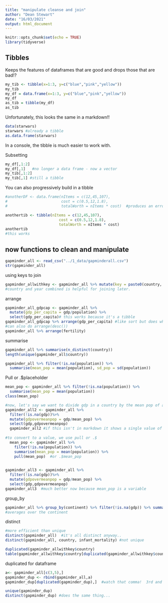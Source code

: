 ```yaml
---
title: "manipulate cleanse and join"
author: "Dean Stewart"
date: "16/03/2021"
output: html_document
---
```


```r
knitr::opts_chunk$set(echo = TRUE)
library(tidyverse)
```

## Tibbles

Keeps the features of dataframes that are good and drops those that are bad!?

```r
my_tib <- tibble(x=1:3, y=c("blue","pink","yellow"))
my_tib
my_df = data.frame(x=1:3, y=c("blue","pink","yellow"))
my_df
as_tib = tibble(my_df)
as_tib

```
Unfortunately, this looks the same in a markdown!!
```r
data(starwars)
starwars #already a tibble
as.data.frame(starwars)
```

In a console, the tibble is much easier to work with.

Subsetting
```r
my_df[,1:2]
my_df[,1]   #no longer a data frame - now a vector
my_tib[,1:2]
my_tib[,1] #still a tibble
```

You can also progressively build in a tibble
```r
#anotherDF <- data.frame(nItems = c(12,45,107),
#                        cost = c(0.5,12,1.8),
#                        totalWorth = nItems * cost)  #produces an error because it can't find nItems

anothertib <- tibble(nItems = c(12,45,107),
                        cost = c(0.5,12,1.8),
                        totalWorth = nItems * cost)
anothertib
#this works
```

## now functions to clean and manipulate
```r
gapminder_all <- read_csv("../1_data/gapminderall.csv")
str(gapminder_all)
```

using keys to join
```r
gapminder_allwithkey <- gapminder_all %>% mutate(key = paste0(country, "_", year))
#country and year combined is helpful for joining later.
```

arrange
```r
gapminder_all_gdpcap <- gapminder_all %>%
  mutate(gdp_per_capita = gdp/population) %>%
  select(gdp_per_capita)# this works because it's a tibble
gapminder_all_gdpcap %>% arrange(gdp_per_capita) #like sort but does whole dataset
#can also do arrange(desc())
gapminder_all %>% arrange(fertility)
```

summarise
```r
gapminder_all %>% summarise(n_distinct(country))
length(unique(gapminder_all$country))

gapminder_all %>% filter(!is.na(population)) %>%
  summarise(mean_pop = mean(population), sd_pop = sd(population))

```
Pull or .$placeholder
```r
mean_pop <- gapminder_all %>% filter(!is.na(population)) %>%
  summarise(mean_pop = mean(population))
class(mean_pop)

#now, let's say we want to divide gdp in a country by the mean pop of all countries
gapminder_all2 <- gapminder_all %>%
  filter(!is.na(gdp))%>%
  mutate(gdpovermeanpop = gdp/mean_pop) %>%
  select(gdp,gdpovermeanpop)
  gapminder_all2 #if this isn't in markdown it shows a single value of 512.  problem is the class of mean_pop - it's a tibble or dataframe
  
#to convert to a value, we use pull or .$
  mean_pop <- gapminder_all %>%
    filter(!is.na(population)) %>%
    summarise(mean_pop = mean(population)) %>%
    pull(mean_pop)  #or .$mean_pop
    

```

```r
gapminder_all3 <- gapminder_all %>%
  filter(!is.na(gdp))%>%
  mutate(gdpovermeanpop = gdp/mean_pop) %>%
  select(gdp,gdpovermeanpop)
gapminder_all3  #much better now because mean_pop is a variable


```

group_by
```r
gapminder_all %>% group_by(continent) %>% filter(!is.na(gdp)) %>% summarise(average = mean(gdp))
#averages over the continent
```

distinct
```r
#more efficient than unique
distinct(gapminder_all)  #it's all distinct anyway..
distinct(gapminder_all, country, infant_mortality) #not unique

duplicated(gapminder_allwithkey$country)
table(gapminder_allwithkey$country[duplicated(gapminder_allwithkey$country)]) #each country duplicated 56 times...it occurs 57 times, duplicated 56 times.
```

duplicated for dataframe
```r
a<- gapminder_all[c(3,5),]
gapminder_dup <- rbind(gapminder_all,a)
gapminder_dup[duplicated(gapminder_dup),]  #watch that comma!  3rd and 5th obs is duplicated...of course

unique(gapminder_dup)
distinct(gapminder_dup) #does the same thing...
```



